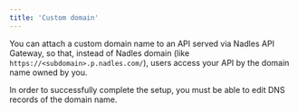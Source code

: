 ```yaml
---
title: 'Custom domain'
---
```


You can attach a custom domain name to an API served via Nadles API Gateway, so that, instead of Nadles domain (like `https://<subdomain>.p.nadles.com/`), users access your API by the domain name owned by you.

<Warning>
  In order to successfully complete the setup, you must be able to edit DNS records of the domain name.
</Warning>

<Accordion title="Short video" defaultOpen={false} icon="video">

</Accordion>
